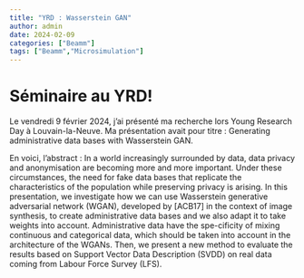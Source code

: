 ```yaml
---
title: "YRD : Wasserstein GAN"
author: admin
date: 2024-02-09
categories: ["Beamm"]
tags: ["Beamm","Microsimulation"]
---
```


# Séminaire au YRD! 

Le vendredi 9 février 2024, j'ai présenté ma recherche lors Young Research Day à Louvain-la-Neuve. Ma présentation avait pour titre :
Generating administrative data bases with Wasserstein GAN.

En voici, l'abstract : 
In a world increasingly surrounded by data, data privacy and anonymisation are becoming more and more important. Under these circumstances, the need for fake data bases that replicate the characteristics of the population while preserving privacy is arising. In this presentation, we investigate how we can use Wasserstein generative adversarial network (WGAN), developed by [ACB17] in the context of image synthesis, to create administrative data bases and we also adapt it to take weights into account. Administrative data have the spe-cificity of mixing continuous and categorical data, which should be taken into account in the architecture of the WGANs. Then, we present a new method to evaluate the results based on Support Vector Data Description (SVDD) on real data coming from Labour Force Survey (LFS).

   